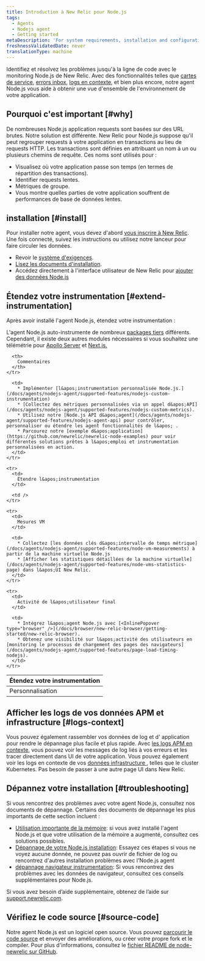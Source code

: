 ```yaml
---
title: Introduction à New Relic pour Node.js
tags:
  - Agents
  - Nodejs agent
  - Getting started
metaDescription: 'For system requirements, installation and configuration procedures, and troubleshooting tips for New Relic''s Node.js agent, start here.'
freshnessValidatedDate: never
translationType: machine
---
```


Identifiez et résolvez les problèmes jusqu&apos;à la ligne de code avec le monitoring Node.js de New Relic. Avec des fonctionnalités telles que [cartes de service](/docs/data-analysis/service-maps/get-started/introduction-service-maps), [errors inbox](/docs/errors-inbox/errors-inbox), [logs en contexte](/docs/apm/new-relic-apm/getting-started/get-started-logs-context), et bien plus encore, notre agent Node.js vous aide à obtenir une vue d&apos;ensemble de l&apos;environnement de votre application.

## Pourquoi c&apos;est important [#why]

De nombreuses Node.js application requests sont basées sur des URL brutes. Notre solution est différente. New Relic pour Node.js suppose qu&apos;il peut regrouper requests à votre application en transactions au lieu de requests HTTP. Les transactions sont définies en attribuant un nom à un ou plusieurs chemins de requête. Ces noms sont utilisés pour :

* Visualisez où votre application passe son temps (en termes de répartition des transactions).
* Identifier requests lentes.
* Métriques de groupe.
* Vous montre quelles parties de votre application souffrent de performances de base de données lentes.

## installation [#install]

Pour installer notre agent, vous devez d&apos;abord [vous inscrire à New Relic](https://newrelic.com/signup). Une fois connecté, suivez les instructions ou utilisez notre lanceur pour faire circuler les données.

* Revoir le [système d&apos;exigences](/docs/agents/nodejs-agent/getting-started/compatibility-requirements-nodejs-agent).
* [Lisez les documents d&apos;installation](/docs/agents/nodejs-agent/installation-configuration/install-nodejs-agent).
* Accédez directement à l&apos;interface utilisateur de New Relic pour [ajouter des données Node.js](https://one.newrelic.com/marketplace/install-data-source?account=1&state=587d34b2-20cc-4d04-b1fa-6b76dfbae911)

## Étendez votre instrumentation [#extend-instrumentation]

Après avoir installé l&apos;agent Node.js, étendez votre instrumentation :

L&apos;agent Node.js auto-instrumente de nombreux [packages tiers](/docs/apm/agents/nodejs-agent/getting-started/compatibility-requirements-nodejs-agent/#instrumented-modules) différents. Cependant, il existe deux autres modules nécessaires si vous souhaitez une télémétrie pour [Apollo Server](https://github.com/newrelic/newrelic-node-apollo-server-plugin/blob/abfb3ede982169c4e1b1bcf9974ff3f6b01c68ea/README.md) et [Next.js.](https://github.com/newrelic/newrelic-node-nextjs/blob/ea20b76a13c84f4f3c48e9544e18e568b8e41c33/README.md)

<table>
  <thead>
    <tr>
      <th style={{ width: "200px" }}>
        Étendez votre instrumentation
      </th>

      <th>
        Commentaires
      </th>
    </tr>
  </thead>

  <tbody>
    <tr>
      <td>
        Personnalisation
      </td>

      <td>
        * Implémenter [l&apos;instrumentation personnalisée Node.js.](/docs/agents/nodejs-agent/supported-features/nodejs-custom-instrumentation)
        * [Collectez des métriques personnalisées via un appel d&apos;API](/docs/agents/nodejs-agent/supported-features/nodejs-custom-metrics).
        * Utilisez notre [Node.js API d&apos;agent](/docs/agents/nodejs-agent/supported-features/nodejs-agent-api) pour contrôler, personnaliser ou étendre les agent fonctionnalités de l&apos; .
        * Parcourez notre [exemple d&apos;application](https://github.com/newrelic/newrelic-node-examples) pour voir différentes solutions prêtes à l&apos;emploi et instrumentation personnalisées en action.
      </td>
    </tr>

    <tr>
      <td>
        Étendre l&apos;instrumentation
      </td>

      <td />
    </tr>

    <tr>
      <td>
        Mesures VM
      </td>

      <td>
        * Collectez [les données clés d&apos;intervalle de temps métrique](/docs/agents/nodejs-agent/supported-features/node-vm-measurements) à partir de la machine virtuelle Node.js
        * [Afficher les statistiques détaillées de la machine virtuelle](/docs/agents/nodejs-agent/supported-features/node-vms-statistics-page) dans l&apos;UI New Relic.
      </td>
    </tr>

    <tr>
      <td>
        Activité de l&apos;utilisateur final
      </td>

      <td>
        * Intégrez l&apos;agent Node.js avec [<InlinePopover type="browser" />](/docs/browser/new-relic-browser/getting-started/new-relic-browser).
        * Obtenez une visibilité sur l&apos;activité des utilisateurs en [monitoring le processus de chargement des pages des navigateurs](/docs/agents/nodejs-agent/supported-features/page-load-timing-nodejs).
      </td>
    </tr>
  </tbody>
</table>

## Afficher les logs de vos données APM et infrastructure [#logs-context]

Vous pouvez également rassembler vos données de log et d&apos; application pour rendre le dépannage plus facile et plus rapide. Avec [les logs APM en contexte](/docs/apm/new-relic-apm/getting-started/get-started-logs-context), vous pouvez voir les messages de log liés à vos erreurs et les tracer directement dans UI de votre application. Vous pouvez également voir les logs en contexte de vos [données infrastructure ](/docs/logs/forward-logs/forward-your-logs-using-infrastructure-agent/), telles que le cluster Kubernetes. Pas besoin de passer à une autre page UI dans New Relic.

## Dépannez votre installation [#troubleshooting]

Si vous rencontrez des problèmes avec votre agent Node.js, consultez nos documents de dépannage. Certains des documents de dépannage les plus importants de cette section incluent :

* [Utilisation importante de la mémoire](/docs/agents/nodejs-agent/troubleshooting/troubleshooting-large-memory-usage-nodejs): si vous avez installé l&apos;agent Node.js et que votre utilisation de la mémoire a augmenté, consultez ces solutions possibles.
* [Dépannage de votre Node.js installation](/docs/agents/nodejs-agent/troubleshooting/troubleshooting-your-nodejs-installation): Essayez ces étapes si vous ne voyez aucune donnée, ne pouvez pas ouvrir de fichier de log ou rencontrez d&apos;autres installation problèmes avec l&apos;Node.js agent
* [dépannage navigateur instrumentation](/docs/agents/nodejs-agent/troubleshooting/troubleshooting-page-load-timing-nodejs): Si vous rencontrez des problèmes avec les données de navigateur, consultez ces conseils supplémentaires pour Node.js.

Si vous avez besoin d’aide supplémentaire, obtenez de l’aide sur [support.newrelic.com](https://support.newrelic.com).

## Vérifiez le code source [#source-code]

Notre agent Node.js est un logiciel open source. Vous pouvez [parcourir le code source](https://github.com/newrelic/node-newrelic) et envoyer des améliorations, ou créer votre propre fork et le compiler. Pour plus d&apos;informations, consultez le [fichier README de node-newrelic sur GitHub](https://github.com/newrelic/node-newrelic/blob/main/README.md).